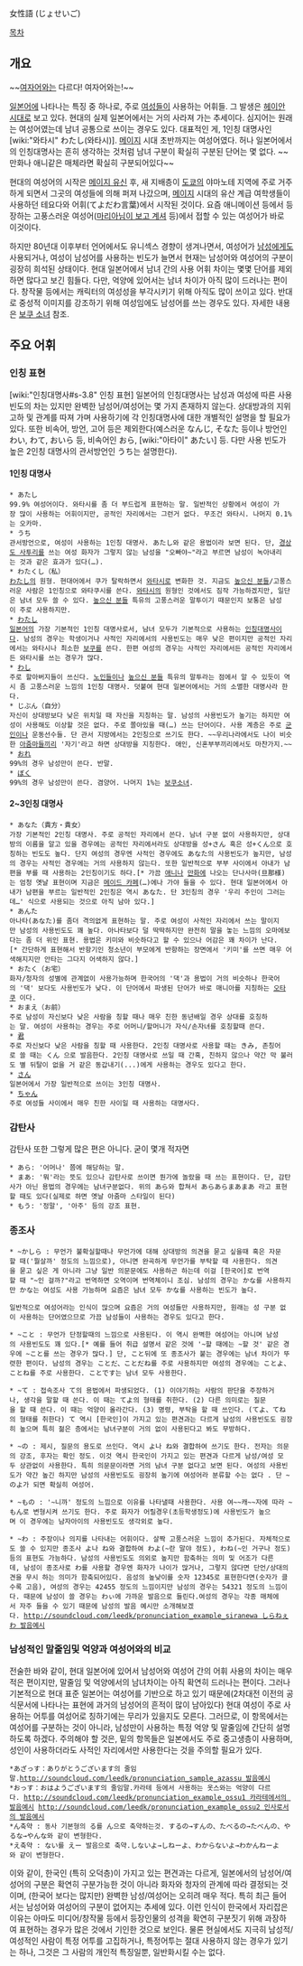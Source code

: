 女性語 (じょせいご)

[[목차]]

== 개요 ==

~~[[여자어]]와는 다르다! 여자어와는!~~

[[일본어]]에 나타나는 특징 중 하나로, 주로 [[여성]]들이 사용하는 어휘들. 그 발생은 [[헤이안 시대]]로 보고 있다. 현대의 실제 일본어에서는 거의 사라져 가는 추세이다. 심지어는 원래는 여성어였는데 남녀 공통으로 쓰이는 경우도 있다. 대표적인 게, 1인칭 대명사인 [wiki:"와타시" わたし(와타시)]. [[메이지]] 시대 초반까지는 여성어였다. 허나 일본어에서의 인칭대명사는 흔히 생각하는 것처럼 남녀 구분이 확실히 구분된 단어는 몇 없다. ~~만화나 애니같은 매체라면 확실히 구분되어있다~~

현대의 여성어의 시작은 [[메이지 유신]] 후, 새 지배층이 [[도쿄]]의 야마노테 지역에 주로 거주하게 되면서 그곳의 여성들에 의해 퍼져 나갔으며, [[메이지]] 시대의 유산 계급 여학생들이 사용하던 테요다와 어휘(てよだわ言葉)에서 시작된 것이다. 요즘 애니메이션 등에서 등장하는 고풍스러운 여성어([[마리아님이 보고 계셔]] 등)에서 접할 수 있는 여성어가 바로 이것이다. 

하지만 80년대 이후부터 언어에서도 유니섹스 경향이 생겨나면서, 여성어가 [[남성]]에게도 사용되거나, 여성이 남성어를 사용하는 빈도가 늘면서 현재는 남성어와 여성어의 구분이 굉장히 희석된 상태이다. 현대 일본어에서 남녀 간의 사용 어휘 차이는 몇몇 단어를 제외하면 많다고 보긴 힘들다. 다만, 억양에 있어서는 남녀 차이가 아직 많이 드러나는 편이다. 창작물 등에서는 캐릭터의 여성성을 부각시키기 위해 아직도 많이 쓰이고 있다. 반대로 중성적 이미지를 강조하기 위해 여성임에도 남성어를 쓰는 경우도 있다. 자세한 내용은 [[보쿠 소녀]] 참조.

== 주요 어휘 ==
=== 인칭 표현 ===
[wiki:"인칭대명사#s-3.8" 인칭 표현]
일본어의 인칭대명사는 남성과 여성에 따른 사용 빈도의 차는 있지만 완벽한 남성어/여성어는 몇 가지 존재하지 않는다. 상대방과의 지위 고하 및 관계를 따져 가며 사용하기에 각 인칭대명사에 대한 개별적인 설명을 할 필요가 있다. 또한 비속어, 방언, 고어 등은 제외한다(예스러운 なんじ, そなた 등이나 방언인 わい, わて, おいら 등, 비속어인 おら, [wiki:"아타이" あたい] 등. 다만 사용 빈도가 높은 2인칭 대명사의 관서방언인 うち는 설명한다).

==== 1인칭 대명사 ====
 * あたし
 99.9% 여성어이다. 와타시를 좀 더 부드럽게 표현하는 말. 일반적인 상황에서 여성이 가장 많이 사용하는 어휘이지만, 공적인 자리에서는 그런거 없다. 무조건 와타시. 나머지 0.1%는 오카마.
 * うち
 관서방언으로, 여성이 사용하는 1인칭 대명사. あたし와 같은 용법이라 보면 된다. 단, [[동남 방언|경상도 사투리]]를 쓰는 여성 화자가 그렇지 않는 남성을 "오빠야~"라고 부르면 남성이 녹아내리는 것과 같은 효과가 있다(…).
 * わたくし（私）
 [[와타시|わたし]]의 원형. 현대어에서 쿠가 탈락하면서 [[와타시]]로 변화한 것. 지금도 [[높으신 분들]]/고풍스러운 사람은 1인칭으로 와타쿠시를 쓴다. [[와타시]]의 원형인 것에서도 짐작 가능하겠지만, 일단은 남녀 모두 쓸 수 있다. [[높으신 분들]] 특유의 고풍스러운 말투이기 때문인지 보통은 남성이 주로 사용하지만.
 * [[와타시|わたし]]
 [[일본어]]의 가장 기본적인 1인칭 대명사로서, 남녀 모두가 기본적으로 사용하는 [[인칭대명사]]이다. 남성의 경우는 학생이거나 사적인 자리에서의 사용빈도는 매우 낮은 편이지만 공적인 자리에서는 와타시나 최소한 [[보쿠]]를 쓴다. 한편 여성의 경우는 사적인 자리에서든 공적인 자리에서든 와타시를 쓰는 경우가 많다.
 * [[와시|わし]]
 주로 할아버지들이 쓰신다. [[노인]]들이나 [[높으신 분들]] 특유의 말투라는 점에서 알 수 있듯이 역시 좀 고풍스러운 느낌의 1인칭 대명사. 덧붙여 현대 일본어에서는 거의 소멸한 대명사라 한다.
 * じぶん（自分）
 자신이 상대방보다 낮은 위치일 때 자신을 지칭하는 말. 남성의 사용빈도가 높기는 하지만 여성이 사용해도 이상할 것은 없다. 주로 쫄아있을 때(…) 쓰는 단어이다. 사용 계층은 주로 [[군인]]이나 운동선수들. 단 관서 지방에서는 2인칭으로 쓰기도 한다. ~~우리나라에서도 나이 비슷한 [[아줌마]]들끼리 '자기'라고 하면 상대방을 지칭한다. 애인, 신혼부부끼리에서도 마찬가지.~~
 * [[오레|おれ]]
 99%의 경우 남성만이 쓴다. 반말.
 * [[보쿠|ぼく]]
 99%의 경우 남성만이 쓴다. 겸양어. 나머지 1%는 [[보쿠소녀]].

==== 2~3인칭 대명사 ====
 * あなた（貴方・貴女）
 가장 기본적인 2인칭 대명사. 주로 공적인 자리에서 쓴다. 남녀 구분 없이 사용하지만, 상대방의 이름을 알고 있을 경우에는 공적인 자리에서라도 상대방을 성+さん 혹은 성+くん으로 호칭하는 빈도도 높다. 단지 여성의 경우엔 사적인 경우에도 あなた의 사용빈도가 높지만, 남성의 경우는 사적인 경우에는 거의 사용하지 않는다. 또한 일반적으로 부부 사이에서 아내가 남편을 부를 때 사용하는 2인칭이기도 하다.[* 가끔 [[재패니메이션|애니]]나 [[만화]]에 나오는 단나사마(旦那様)는 엄청 옛날 표현이며 지금은 [[메이드 카페]](…)에나 가야 들을 수 있다. 현대 일본어에서 아내가 남편을 부르는 일반적인 2인칭은 역시 あなた. 단 3인칭의 경우 '우리 주인이 그러는데…' 식으로 사용되는 것으로 아직 남아 있다.]
 * あんた
 아나타(あなた)를 좀더 격의없게 표현하는 말. 주로 여성이 사적인 자리에서 쓰는 말이지만 남성의 사용빈도도 꽤 높다. 아나타보다 덜 딱딱하지만 완전히 말을 놓는 느낌의 오마에보다는 좀 더 위인 표현. 용법은 키미와 비슷하다고 할 수 있으나 어감은 꽤 차이가 난다.[* 간단하게 표현해서 반항기인 청소년이 부모에게 반항하는 장면에서 '키미'를 쓰면 매우 어색해지지만 안타는 그다지 어색하지 않다.]
 * おたく（お宅）
 화자/청자의 성별에 관계없이 사용가능하며 한국어의 '댁'과 용법이 거의 비슷하나 한국어의 '댁' 보다도 사용빈도가 낮다. 이 단어에서 파생된 단어가 바로 매니아를 지칭하는 [[오타쿠]] 이다.
 * おまえ（お前）
 주로 남성이 자신보다 낮은 사람을 칭할 때나 매우 친한 동년배일 경우 상대를 호칭하는 말. 여성이 사용하는 경우는 주로 어머니/할머니가 자식/손자녀를 호칭할때 쓴다.
 * [[군|君]]
 주로 자신보다 낮은 사람을 칭할 때 사용한다. 2인칭 대명사로 사용할 때는 きみ, 존칭어로 쓸 때는 くん 으로 발음한다. 2인칭 대명사로 쓰일 때 간혹, 친하지 않으나 약간 막 불러도 별 뒤탈이 없을 거 같은 동갑내기(...)에게 사용하는 경우도 있다고 한다.
 * [[상|さん]]
 일본어에서 가장 일반적으로 쓰이는 3인칭 대명사. 
 * [[쨩|ちゃん]]
 주로 여성들 사이에서 매우 친한 사이일 때 사용하는 대명사다.

=== 감탄사 ===
감탄사 또한 그렇게 많은 편은 아니다. 굳이 몇개 적자면
 * あら: '어머나' 쯤에 해당하는 말.
 * まあ: '뭐'라는 뜻도 있으나 감탄사로 쓰이면 뭔가에 놀랐을 때 쓰는 표현이다. 단, 감탄사가 아닌 용법의 경우에는 남녀구분없다. 위의 あら와 합쳐서 あらあらまあまあ 라고 표현할 때도 있다(실제로 하면 옛날 아줌마 스타일이 된다)
 * もう: '정말', '아주' 등의 강조 표현.

=== 종조사 ===
 * ~かしら : 무언가 불확실할때나 무언가에 대해 상대방의 의견을 묻고 싶을때 혹은 자문할 때('뭘살까' 정도의 느낌으로), 아니면 완곡하게 무언가를 부탁할 때 사용한다. 의견을 묻고 싶은 게 아니라 그냥 일반 의문문에도 사용하곤 하는데 이걸 [한국어]로 번역할 때 "~인 걸까?"라고 번역하면 오역이며 번역체이니 조심. 남성의 경우는 かな를 사용하지만 かな는 여성도 사용 가능하며 요즘은 남녀 모두 かな를 사용하는 빈도가 높다.

 일반적으로 여성어라는 인식이 많으며 요즘은 거의 여성들만 사용하지만, 원래는 성 구분 없이 사용하는 단어였으므로 가끔 남성들이 사용하는 경우도 있다고 한다.

 * ~こと : 무언가 단정할때의 느낌으로 사용된다. 이 역시 완벽한 여성어는 아니며 남성의 사용빈도도 꽤 있다.[* 예를 들어 취급 설명서 같은 것에 '~할 때에는 ~할 것' 같은 경우에 ~こと를 쓰는 경우가 많다.] 단, こと뒤에 또 종조사가 붙는 경우에는 남녀 차이가 뚜렷한 편이다. 남성의 경우는 ことだ、ことだね를 주로 사용하지만 여성의 경우에는 ことよ、ことね를 주로 사용한다. ことです는 남녀 모두 사용한다.

 * ~て : 접속조사 て의 용법에서 파생되었다. (1) 이야기하는 사람의 판단을 주장하거나, 생각을 말할 때 쓴다. 이 때는 てよ의 형태를 취한다. (2) 다른 의미로는 질문을 할 때 쓴다. 이 때는 억양이 올라간다. (3) 명령, 부탁을 할 때 쓰인다. (てよ、てね의 형태를 취한다) て 역시 [한국인]이 가지고 있는 편견과는 다르게 남성의 사용빈도도 굉장히 높으며 특히 젊은 층에서는 남녀구분이 거의 없이 사용된다고 봐도 무방하다.

 * ~の : 제시, 질문의 용도로 쓰인다. 역시 よ나 ね와 결합하여 쓰기도 한다. 전자는 의문의 강조, 후자는 확인 정도. 이것 역시 한국인이 가지고 있는 편견과 다르게 남성/여성 모두 상관없이 사용한다. 특히 의문문이라면 거의 남녀 구분 없다고 보면 된다. 여성의 사용빈도가 약간 높긴 하지만 남성의 사용빈도도 굉장히 높기에 여성어라 분류할 수는 없다 . 단 ~のよ가 되면 확실히 여성어.

 * ~もの : '~니까' 정도의 느낌으로 이유를 나타낼때 사용한다. 사용 여~~캐~~자에 따라 ~もん로 변형시켜 쓰기도 한다. 주로 화자가 어릴경우(초등학생정도)에 사용빈도가 높으며 이 경우에는 남자아이의 사용빈도도 생각외로 높다.

 * ~わ : 주장이나 의지를 나타내는 어휘이다. 살짝 고풍스러운 느낌이 추가된다. 자체적으로도 쓸 수 있지만 종조사 よ나 ね와 결합하여 わよ(~란 말야 정도), わね(~인 거구나 정도)등의 표현도 가능하다. 남성의 사용빈도도 의외로 높지만 함축하는 의미 및 어조가 다른데, 남성이 종조사로 わ를 사용할 경우엔 화자가 나이가 많거나, 그렇지 않다면 단언/상대의견을 무시 하는 의미가 함축되어있다. 음성의 높낮이를 숫자 12345로 표현한다면(숫자가 클수록 고음), 여성의 경우는 42455 정도의 느낌이지만 남성의 경우는 54321 정도의 느낌이다. 때문에 남성이 쓸 경우는 わぃ에 가까운 발음으로 들린다.여성의 경우는 각종 매체에서 자주 들을 수 있기 때문에 남성의 발음 예시만 소개해보겠다. [[http://soundcloud.com/leedk/pronunciation_example_siranewa しらねぇわ 발음예시]]
=== 남성적인 말줄임및 억양과 여성어와의 비교 ===
전술한 바와 같이, 현대 일본어에 있어서 남성어와 여성어 간의 어휘 사용의 차이는 매우 적은 편이지만, 말줄임 및 억양에서의 남녀차이는 아직 확연히 드러나는 편이다. 그러나 기본적으로 현대 표준 일본어는 여성어를 기반으로 하고 있기 때문에(2차대전 이전의 공식문서에 나타나는 표현에 과거의 남성어의 흔적이 많이 남아있다) 현대 여성이 주로 사용하는 어투를 여성어로 칭하기에는 무리가 있을지도 모른다. 그러므로, 이 항목에서는 여성어를 구분하는 것이 아니라, 남성만이 사용하는 특정 억양 및 말줄임에 간단히 설명하도록 하겠다. 주의해야 할 것은, 밑의 항목들은 일본에서도 주로 중고생층이 사용하며, 성인이 사용하더라도 사적인 자리에서만 사용한다는 것을 주의할 필요가 있다.

 *あざっす：ありがとうございます의 줄임말.[[http://soundcloud.com/leedk/pronunciation_sample_azassu 발음예시]]
 *おっす：おはようございます의 줄임말.카라테 등에서 사용하는 옷스와는 억양이 다르다. [[http://soundcloud.com/leedk/pronunciation_example_ossu1 카라테에서의 발음예시]] [[http://soundcloud.com/leedk/pronunciation_example_ossu2 인사로서의 발음예시]]
 *ん축약 : 동사 기본형의 る를 ん으로 축약하는것. するの→すんの、たべるの→たべんの、やるな→やんな와 같이 변형한다.
 *え축약 : ない를 えー 발음으로 축약.しないよ→しねーよ、わからないよ→わかんねーよ와 같이 변형한다. 

이와 같이, 한국인 (특히 오덕층)이 가지고 있는 편견과는 다르게, 일본에서의 남성어/여성어의 구분은 확연히 구분가능한 것이 아니라 화자와 청자의 관계에 따라 결정되는 것이며, (한국어 보다는 많지만) 완벽한 남성/여성어는 오히려 매우 적다. 특히 최근 들어서는 남성어와 여성어의 구분이 없어지는 추세에 있다. 이런 인식이 한국에서 자리잡은 이유는 아마도 미디어/창작물 등에서 등장인물의 성격을 확연히 구분짓기 위해 과장하여 표현하는 경우가 많은 것에서 기인한 것으로 보인다. 물론 현실에서도 지극히 남성적/여성적인 사람이 특정 어투를 고집하거나, 특정어투는 절대 사용하지 않는 경우가 있기는 하나, 그것은 그 사람의 개인적 특징일뿐, 일반화시킬 수는 없다.
